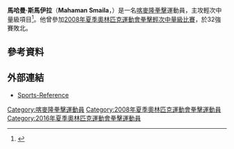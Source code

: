 {{Infobox boxer
|name        = 馬哈曼·斯馬伊拉<br />''Mahaman Smaila''
|image       = 
|image_size  = 
|realname    = 
|nickname    = 
|weight      = 輕次中量級
|height      = {{height|m=1.78}}
|reach       = 
|nationality = {{CMR}}
|birth_date  = {{Birth date and age|1986|2|28|df=yes}}
|birth_place = 
|style       = 
|total       = 
|wins        = 
|losses      = 
|draws       = 
|no contests = 
|KO          = 
|medaltemplates =
|show-medals =
}}
'''馬哈曼·斯馬伊拉'''（'''Mahaman Smaila'''，{{bd|1986年|2月28日|catIdx=Smaila, Mahaman}}）是一名[[喀麥隆|喀麥隆]][[拳擊|拳擊]]運動員，主攻輕次中量級項目<ref>{{cite web |url=http://www.sports-reference.com/olympics/athletes/sm%2Fmahaman-smaila-1.html |title=Mahaman Smaila |publisher=Sports-Reference |date=2016-05-03 |accessdate=2016-05-03 |archive-date=2012-12-13 |archive-url=https://web.archive.org/web/20121213155628/http://www.sports-reference.com/olympics/athletes/sm/mahaman-smaila-1.html |dead-url=no }}</ref>。他曾參加[[2008年夏季奧林匹克運動會拳擊次沉量級比賽|2008年夏季奧林匹克運動會拳擊輕次中量級比賽]]，於32強賽敗北。

== 參考資料 ==
{{Reflist}}

== 外部連結 ==
* [http://www.sports-reference.com/olympics/athletes/sm%2Fmahaman-smaila-1.html Sports-Reference] {{Wayback|url=http://www.sports-reference.com/olympics/athletes/sm%2Fmahaman-smaila-1.html |date=20121213155628 }}

{{Cameroon-stub}}

{{DEFAULTSORT:Smaila, Mahaman}}
[[Category:喀麥隆拳擊運動員|Category:喀麥隆拳擊運動員]]
[[Category:2008年夏季奧林匹克運動會拳擊運動員|Category:2008年夏季奧林匹克運動會拳擊運動員]]
[[Category:2016年夏季奧林匹克運動會拳擊運動員|Category:2016年夏季奧林匹克運動會拳擊運動員]]
